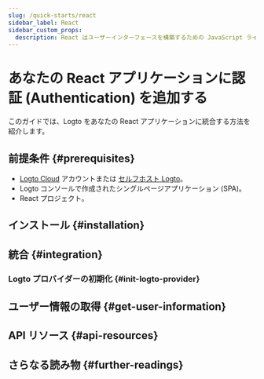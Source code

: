 ```yaml
---
slug: /quick-starts/react
sidebar_label: React
sidebar_custom_props:
  description: React はユーザーインターフェースを構築するための JavaScript ライブラリです。
---
```




# あなたの React アプリケーションに認証 (Authentication) を追加する

このガイドでは、Logto をあなたの React アプリケーションに統合する方法を紹介します。

<GuideTip />

## 前提条件 \{#prerequisites}

- [Logto Cloud](https://cloud.logto.io) アカウントまたは [セルフホスト Logto](/introduction/set-up-logto-oss)。
- Logto コンソールで作成されたシングルページアプリケーション (SPA)。
- React プロジェクト。

## インストール \{#installation}

<Installation />

## 統合 \{#integration}

### Logto プロバイダーの初期化 \{#init-logto-provider}

<InitClient />

<ImplementSignInAndSignOut />

<Checkpoint />

## ユーザー情報の取得 \{#get-user-information}

<GetUserInformation />

## API リソース \{#api-resources}

<ApiResources />

## さらなる読み物 \{#further-readings}

<FurtherReadings />
